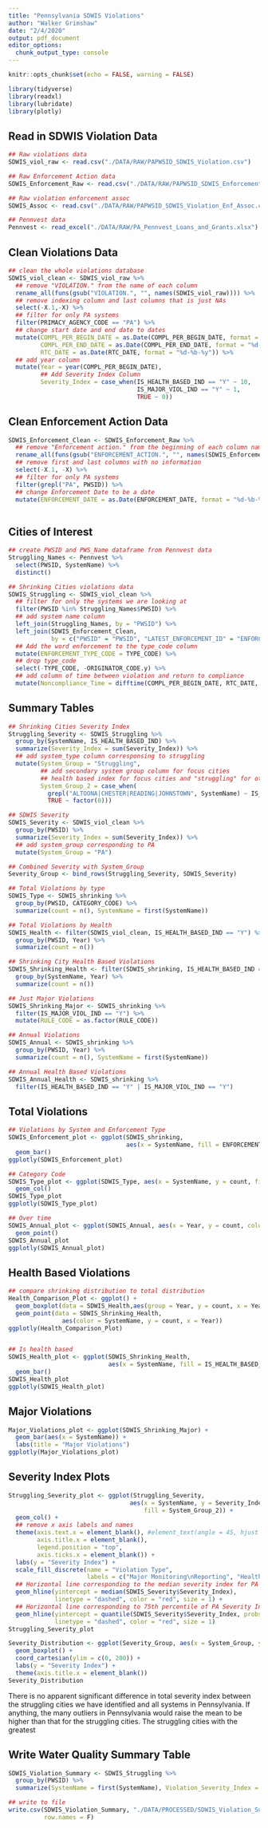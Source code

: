 ```yaml
---
title: "Pennsylvania SDWIS Violations"
author: "Walker Grimshaw"
date: "2/4/2020"
output: pdf_document
editor_options: 
  chunk_output_type: console
---
```


```r
knitr::opts_chunk$set(echo = FALSE, warning = FALSE)

library(tidyverse)
library(readxl)
library(lubridate)
library(plotly)
```

## Read in SDWIS Violation Data

```r
## Raw violations data
SDWIS_viol_raw <- read.csv("./DATA/RAW/PAPWSID_SDWIS_Violation.csv")

## Raw Enforcement Action data
SDWIS_Enforcement_Raw <- read.csv("./DATA/RAW/PAPWSID_SDWIS_Enforcement_Action.csv")

## Raw violation enforcement assoc
SDWIS_Assoc <- read.csv("./DATA/RAW/PAPWSID_SDWIS_Violation_Enf_Assoc.csv")

## Pennvest data
Pennvest <- read_excel("./DATA/RAW/PA_Pennvest_Loans_and_Grants.xlsx")
```

## Clean Violations Data

```r
## clean the whole violations database
SDWIS_viol_clean <- SDWIS_viol_raw %>%
  ## remove "VIOLATION." from the name of each column
  rename_all(funs(gsub("VIOLATION.", "", names(SDWIS_viol_raw)))) %>%
  ## remove indexing column and last columns that is just NAs
  select(-X.1,-X) %>%
  ## filter for only PA systems
  filter(PRIMACY_AGENCY_CODE == "PA") %>%
  ## change start date and end date to dates
  mutate(COMPL_PER_BEGIN_DATE = as.Date(COMPL_PER_BEGIN_DATE, format = "%d-%b-%y"),
         COMPL_PER_END_DATE = as.Date(COMPL_PER_END_DATE, format = "%d-%b-%y"),
         RTC_DATE = as.Date(RTC_DATE, format = "%d-%b-%y")) %>%
  ## add year column
  mutate(Year = year(COMPL_PER_BEGIN_DATE),
         ## Add Severity Index Column
         Severity_Index = case_when(IS_HEALTH_BASED_IND == "Y" ~ 10,
                                    IS_MAJOR_VIOL_IND == "Y" ~ 1,
                                    TRUE ~ 0))

```

## Clean Enforcement Action Data

```r
SDWIS_Enforcement_Clean <- SDWIS_Enforcement_Raw %>%
  ## remove "Enforcement action." from the beginning of each column name
  rename_all(funs(gsub("ENFORCEMENT_ACTION.", "", names(SDWIS_Enforcement_Raw)))) %>%
  ## remove first and last columns with no information
  select(-X.1, -X) %>%
  ## filter for only PA systems
  filter(grepl("PA", PWSID)) %>%
  ## change Enforcement Date to be a date
  mutate(ENFORCEMENT_DATE = as.Date(ENFORCEMENT_DATE, format = "%d-%b-%y"))
  
```

## Cities of Interest

```r
## create PWSID and PWS_Name dataframe from Pennvest data
Struggling_Names <- Pennvest %>%
  select(PWSID, SystemName) %>%
  distinct()

## Shrinking Cities violations data
SDWIS_Struggling <- SDWIS_viol_clean %>%
  ## filter for only the systems we are looking at
  filter(PWSID %in% Struggling_Names$PWSID) %>%
  ## add system name column
  left_join(Struggling_Names, by = "PWSID") %>%
  left_join(SDWIS_Enforcement_Clean,
            by = c("PWSID" = "PWSID", "LATEST_ENFORCEMENT_ID" = "ENFORCEMENT_ID")) %>%
  ## Add the word enforcement to the type_code column
  mutate(ENFORCEMENT_TYPE_CODE = TYPE_CODE) %>%
  ## drop type_code
  select(-TYPE_CODE, -ORIGINATOR_CODE.y) %>%
  ## add column of time between violation and return to compliance
  mutate(Noncompliance_Time = difftime(COMPL_PER_BEGIN_DATE, RTC_DATE, units = "days"))

```

## Summary Tables

``` r
## Shrinking Cities Severity Index
Struggling_Severity <- SDWIS_Struggling %>%
  group_by(SystemName, IS_HEALTH_BASED_IND) %>%
  summarize(Severity_Index = sum(Severity_Index)) %>%
  ## add system_type column corresponsing to struggling
  mutate(System_Group = "Struggling",
         ## add secondary system group column for focus cities
         ## health based index for focus cities and "struggling" for others
         System_Group_2 = case_when(
           grepl("ALTOONA|CHESTER|READING|JOHNSTOWN", SystemName) ~ IS_HEALTH_BASED_IND,
           TRUE ~ factor(0)))

## SDWIS Severity
SDWIS_Severity <- SDWIS_viol_clean %>%
  group_by(PWSID) %>%
  summarize(Severity_Index = sum(Severity_Index)) %>%
  ## add system_group corresponding to PA
  mutate(System_Group = "PA")

## Combined Severity with System_Group
Severity_Group <- bind_rows(Struggling_Severity, SDWIS_Severity)

## Total Violations by type
SDWIS_Type <- SDWIS_shrinking %>%
  group_by(PWSID, CATEGORY_CODE) %>%
  summarize(count = n(), SystemName = first(SystemName))

## Total Violations by Health
SDWIS_Health <- filter(SDWIS_viol_clean, IS_HEALTH_BASED_IND == "Y") %>%
  group_by(PWSID, Year) %>%
  summarize(count = n())

## Shrinking City Health Based Violations
SDWIS_Shrinking_Health <- filter(SDWIS_shrinking, IS_HEALTH_BASED_IND == "Y") %>%
  group_by(SystemName, Year) %>%
  summarize(count = n())

## Just Major Violations
SDWIS_Shrinking_Major <- SDWIS_shrinking %>%
  filter(IS_MAJOR_VIOL_IND == "Y") %>%
  mutate(RULE_CODE = as.factor(RULE_CODE))

## Annual Violations
SDWIS_Annual <- SDWIS_shrinking %>%
  group_by(PWSID, Year) %>%
  summarize(count = n(), SystemName = first(SystemName))

## Annual Health Based Violations
SDWIS_Annual_Health <- SDWIS_shrinking %>%
  filter(IS_HEALTH_BASED_IND == "Y" | IS_MAJOR_VIOL_IND == "Y")
```


## Total Violations

```r
## Violations by System and Enforcement Type
SDWIS_Enforcement_plot <- ggplot(SDWIS_shrinking,
                                 aes(x = SystemName, fill = ENFORCEMENT_TYPE_CODE)) +
  geom_bar()
ggplotly(SDWIS_Enforcement_plot)

## Category Code
SDWIS_Type_plot <- ggplot(SDWIS_Type, aes(x = SystemName, y = count, fill = CATEGORY_CODE)) +
  geom_col()
SDWIS_Type_plot
ggplotly(SDWIS_Type_plot)

## Over time
SDWIS_Annual_plot <- ggplot(SDWIS_Annual, aes(x = Year, y = count, color = SystemName)) +
  geom_point()
SDWIS_Annual_plot
ggplotly(SDWIS_Annual_plot)


```


## Health Based Violations

```r
## compare shrinking distribution to total distribution
Health_Comparison_Plot <- ggplot() +
  geom_boxplot(data = SDWIS_Health,aes(group = Year, y = count, x = Year)) +
  geom_point(data = SDWIS_Shrinking_Health,
               aes(color = SystemName, y = count, x = Year))
ggplotly(Health_Comparison_Plot)


## Is health based
SDWIS_Health_plot <- ggplot(SDWIS_Shrinking_Health,
                            aes(x = SystemName, fill = IS_HEALTH_BASED_IND)) +
  geom_bar()
SDWIS_Health_plot
ggplotly(SDWIS_Health_plot)


```

## Major Violations

```r
Major_Violations_plot <- ggplot(SDWIS_Shrinking_Major) +
  geom_bar(aes(x = SystemName)) +
  labs(title = "Major Violations")
ggplotly(Major_Violations_plot)
```

## Severity Index Plots

```r
Struggling_Severity_plot <- ggplot(Struggling_Severity,
                                  aes(x = SystemName, y = Severity_Index,
                                      fill = System_Group_2)) +
  geom_col() +
  ## remove x axis labels and names
  theme(axis.text.x = element_blank(), #element_text(angle = 45, hjust = 1),
        axis.title.x = element_blank(),
        legend.position = "top",
        axis.ticks.x = element_blank()) +
  labs(y = "Severity Index") +
  scale_fill_discrete(name = "Violation Type",
                      labels = c("Major Monitoring\nReporting", "Health Based")) +
  ## Horizontal line corresponding to the median severity index for PA
  geom_hline(yintercept = median(SDWIS_Severity$Severity_Index),
             linetype = "dashed", color = "red", size = 1) +
  ## Horizontal line corresponding to 75th percentile of PA Severity Index
  geom_hline(yintercept = quantile(SDWIS_Severity$Severity_Index, probs = 0.75),
             linetype = "dashed", color = "red", size = 1)
Struggling_Severity_plot

Severity_Distribution <- ggplot(Severity_Group, aes(x = System_Group, y = Severity_Index)) +
  geom_boxplot() +
  coord_cartesian(ylim = c(0, 200)) +
  labs(y = "Severity Index") +
  theme(axis.title.x = element_blank())
Severity_Distribution
```

There is no apparent significant difference in total severity index between the struggling cities we have identified and all systems in Pennsylvania. If anything, the many outliers in Pennsylvania would raise the mean to be higher than that for the struggling cities. The struggling cities with the greatest

## Write Water Quality Summary Table

```r
SDWIS_Violation_Summary <- SDWIS_Struggling %>%
  group_by(PWSID) %>%
  summarize(SystemName = first(SystemName), Violation_Severity_Index = sum(Severity_Index))

## write to file
write.csv(SDWIS_Violation_Summary, "./DATA/PROCESSED/SDWIS_Violation_Summary.csv",
          row.names = F)
```

